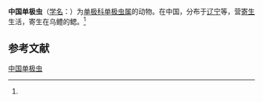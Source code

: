 {{Speciesbox
| name = 中国单极虫
| status = 
| status_system = 
| image = 
| genus = Thelohanellus
| species = chinensis
| authority = (Chen, 1998)<ref name='id9720'>{{cite web| url =http://www.bioinfo.cn/db05/BjdwSpecies.php?action=view&id=9720| title =中国单极虫| work =《中国动物物种编目数据库》| publisher =中国科学院微生物研究所| author =中国科学院动物研究所| accessdate =2009-04-16| deadurl =yes| archiveurl =https://web.archive.org/web/20160305044325/http://www.bioinfo.cn/db05/BjdwSpecies.php?action=view&id=9720| archivedate =2016-03-05}}</ref>
}}

'''中国单极虫'''（[[学名|学名]]：{{lang|la|''Thelohanellus chinensis''}}）为[[单极科|单极科]][[单极虫属|单极虫属]]的动物。在中国，分布于[[辽宁|辽宁]]等，营[[寄生|寄生]]生活，寄生在乌鳢的鳃。<ref name='id9720'/>

== 参考文献 ==
{{reflist}}

{{Wikispecies|Thelohanellus chinensis}}

[[Category:单极虫属|中国单极虫]]


{{Cnidarian-stub}}